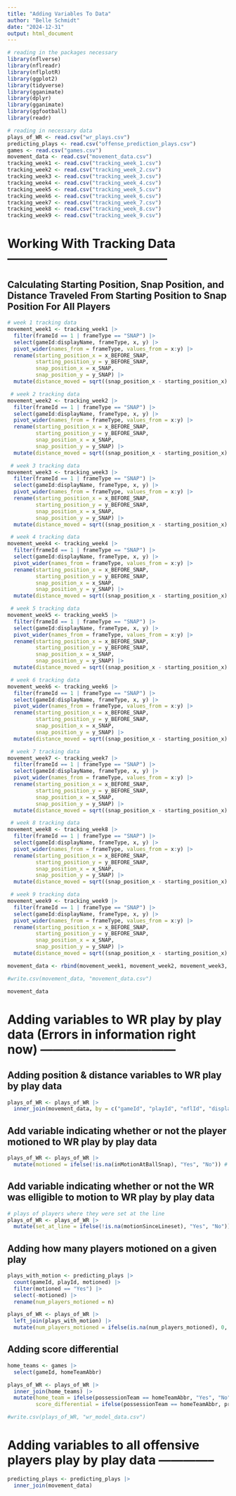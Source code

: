 ```yaml
---
title: "Adding Variables To Data"
author: "Belle Schmidt"
date: "2024-12-31"
output: html_document
---
```


```r
# reading in the packages necessary
library(nflverse)
library(nflreadr)
library(nflplotR)
library(ggplot2)
library(tidyverse)
library(gganimate)
library(dplyr)
library(gganimate)
library(ggfootball)
library(readr)
```


```r
# reading in necessary data
plays_of_WR <- read.csv("wr_plays.csv")
predicting_plays <- read.csv("offense_prediction_plays.csv")
games <- read.csv("games.csv")
movement_data <- read.csv("movement_data.csv")
tracking_week1 <- read.csv("tracking_week_1.csv")
tracking_week2 <- read.csv("tracking_week_2.csv")
tracking_week3 <- read.csv("tracking_week_3.csv")
tracking_week4 <- read.csv("tracking_week_4.csv")
tracking_week5 <- read.csv("tracking_week_5.csv")
tracking_week6 <- read.csv("tracking_week_6.csv")
tracking_week7 <- read.csv("tracking_week_7.csv")
tracking_week8 <- read.csv("tracking_week_8.csv")
tracking_week9 <- read.csv("tracking_week_9.csv")
```

# Working With Tracking Data ---------------------------------------

## Calculating Starting Position, Snap Position, and Distance Traveled From Starting Position to Snap Position For All Players
```r
# week 1 tracking data
movement_week1 <- tracking_week1 |> 
  filter(frameId == 1 | frameType == "SNAP") |> 
  select(gameId:displayName, frameType, x, y) |> 
  pivot_wider(names_from = frameType, values_from = x:y) |> 
  rename(starting_position_x = x_BEFORE_SNAP,
         starting_position_y = y_BEFORE_SNAP,
         snap_position_x = x_SNAP,
         snap_position_y = y_SNAP) |> 
  mutate(distance_moved = sqrt((snap_position_x - starting_position_x) ** 2 + (snap_position_y - starting_position_y) ** 2))

 # week 2 tracking data 
movement_week2 <- tracking_week2 |> 
  filter(frameId == 1 | frameType == "SNAP") |> 
  select(gameId:displayName, frameType, x, y) |> 
  pivot_wider(names_from = frameType, values_from = x:y) |> 
  rename(starting_position_x = x_BEFORE_SNAP,
         starting_position_y = y_BEFORE_SNAP,
         snap_position_x = x_SNAP,
         snap_position_y = y_SNAP) |> 
  mutate(distance_moved = sqrt((snap_position_x - starting_position_x) ** 2 + (snap_position_y - starting_position_y) ** 2))

 # week 3 tracking data 
movement_week3 <- tracking_week3 |> 
  filter(frameId == 1 | frameType == "SNAP") |> 
  select(gameId:displayName, frameType, x, y) |> 
  pivot_wider(names_from = frameType, values_from = x:y) |> 
  rename(starting_position_x = x_BEFORE_SNAP,
         starting_position_y = y_BEFORE_SNAP,
         snap_position_x = x_SNAP,
         snap_position_y = y_SNAP) |> 
  mutate(distance_moved = sqrt((snap_position_x - starting_position_x) ** 2 + (snap_position_y - starting_position_y) ** 2))

 # week 4 tracking data 
movement_week4 <- tracking_week4 |> 
  filter(frameId == 1 | frameType == "SNAP") |> 
  select(gameId:displayName, frameType, x, y) |> 
  pivot_wider(names_from = frameType, values_from = x:y) |> 
  rename(starting_position_x = x_BEFORE_SNAP,
         starting_position_y = y_BEFORE_SNAP,
         snap_position_x = x_SNAP,
         snap_position_y = y_SNAP) |> 
  mutate(distance_moved = sqrt((snap_position_x - starting_position_x) ** 2 + (snap_position_y - starting_position_y) ** 2))

 # week 5 tracking data 
movement_week5 <- tracking_week5 |> 
  filter(frameId == 1 | frameType == "SNAP") |> 
  select(gameId:displayName, frameType, x, y) |> 
  pivot_wider(names_from = frameType, values_from = x:y) |> 
  rename(starting_position_x = x_BEFORE_SNAP,
         starting_position_y = y_BEFORE_SNAP,
         snap_position_x = x_SNAP,
         snap_position_y = y_SNAP) |> 
  mutate(distance_moved = sqrt((snap_position_x - starting_position_x) ** 2 + (snap_position_y - starting_position_y) ** 2))

 # week 6 tracking data 
movement_week6 <- tracking_week6 |> 
  filter(frameId == 1 | frameType == "SNAP") |> 
  select(gameId:displayName, frameType, x, y) |> 
  pivot_wider(names_from = frameType, values_from = x:y) |> 
  rename(starting_position_x = x_BEFORE_SNAP,
         starting_position_y = y_BEFORE_SNAP,
         snap_position_x = x_SNAP,
         snap_position_y = y_SNAP) |> 
  mutate(distance_moved = sqrt((snap_position_x - starting_position_x) ** 2 + (snap_position_y - starting_position_y) ** 2))

 # week 7 tracking data 
movement_week7 <- tracking_week7 |> 
  filter(frameId == 1 | frameType == "SNAP") |> 
  select(gameId:displayName, frameType, x, y) |> 
  pivot_wider(names_from = frameType, values_from = x:y) |> 
  rename(starting_position_x = x_BEFORE_SNAP,
         starting_position_y = y_BEFORE_SNAP,
         snap_position_x = x_SNAP,
         snap_position_y = y_SNAP) |> 
  mutate(distance_moved = sqrt((snap_position_x - starting_position_x) ** 2 + (snap_position_y - starting_position_y) ** 2))

 # week 8 tracking data 
movement_week8 <- tracking_week8 |> 
  filter(frameId == 1 | frameType == "SNAP") |> 
  select(gameId:displayName, frameType, x, y) |> 
  pivot_wider(names_from = frameType, values_from = x:y) |> 
  rename(starting_position_x = x_BEFORE_SNAP,
         starting_position_y = y_BEFORE_SNAP,
         snap_position_x = x_SNAP,
         snap_position_y = y_SNAP) |> 
  mutate(distance_moved = sqrt((snap_position_x - starting_position_x) ** 2 + (snap_position_y - starting_position_y) ** 2))

 # week 9 tracking data 
movement_week9 <- tracking_week9 |> 
  filter(frameId == 1 | frameType == "SNAP") |> 
  select(gameId:displayName, frameType, x, y) |> 
  pivot_wider(names_from = frameType, values_from = x:y) |> 
  rename(starting_position_x = x_BEFORE_SNAP,
         starting_position_y = y_BEFORE_SNAP,
         snap_position_x = x_SNAP,
         snap_position_y = y_SNAP) |> 
  mutate(distance_moved = sqrt((snap_position_x - starting_position_x) ** 2 + (snap_position_y - starting_position_y) ** 2))

movement_data <- rbind(movement_week1, movement_week2, movement_week3, movement_week4, movement_week5, movement_week6, movement_week7, movement_week8, track_week9)

#write.csv(movement_data, "movement_data.csv")

movement_data
```

# Adding variables to WR play by play data (Errors in information right now) ---------------------------------

## Adding position & distance variables to WR play by play data
```r
plays_of_WR <- plays_of_WR |> 
  inner_join(movement_data, by = c("gameId", "playId", "nflId", "displayName"))
```

## Add variable indicating whether or not the player motioned to WR play by play data
```r
plays_of_WR <- plays_of_WR |>
  mutate(motioned = ifelse(!is.na(inMotionAtBallSnap), "Yes", "No")) # NAs represent players that didn't motion
```

## Add variable indicating whether or not the WR was elligible to motion to WR play by play data
```r
# plays of players where they were set at the line
plays_of_WR <- plays_of_WR |> 
  mutate(set_at_line = ifelse(!is.na(motionSinceLineset), "Yes", "No")) # NAs represent players that were not set at line
```

## Adding how many players motioned on a given play 

```r
plays_with_motion <- predicting_plays |> 
  count(gameId, playId, motioned) |> 
  filter(motioned == "Yes") |> 
  select(-motioned) |> 
  rename(num_players_motioned = n) 

plays_of_WR <- plays_of_WR |> 
  left_join(plays_with_motion) |> 
  mutate(num_players_motioned = ifelse(is.na(num_players_motioned), 0, num_players_motioned))
```


## Adding score differential 

```r

home_teams <- games |> 
  select(gameId, homeTeamAbbr)

plays_of_WR <- plays_of_WR |> 
  inner_join(home_teams) |> 
  mutate(home_team = ifelse(possessionTeam == homeTeamAbbr, "Yes", "No"),
         score_differential = ifelse(possessionTeam == homeTeamAbbr, preSnapHomeScore - preSnapVisitorScore, preSnapVisitorScore - preSnapHomeScore)) 
```

```r
#write.csv(plays_of_WR, "wr_model_data.csv")
```

# Adding variables to all offensive players play by play data --------------

```r
predicting_plays <- predicting_plays |> 
  inner_join(movement_data)
```


